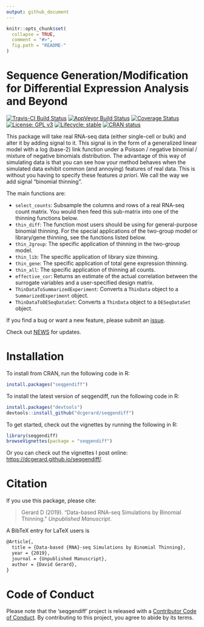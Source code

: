 ```yaml
---
output: github_document
---
```


<!-- README.md is generated from README.Rmd. Please edit that file -->

```r
knitr::opts_chunk$set(
  collapse = TRUE,
  comment = "#>",
  fig.path = "README-"
)
```

# Sequence Generation/Modification for Differential Expression Analysis and Beyond

[![Travis-CI Build Status](https://travis-ci.org/dcgerard/seqgendiff.svg?branch=master)](https://travis-ci.org/dcgerard/seqgendiff)
[![AppVeyor Build Status](https://ci.appveyor.com/api/projects/status/github/dcgerard/seqgendiff?branch=master&svg=true)](https://ci.appveyor.com/project/dcgerard/seqgendiff)
[![Coverage Status](https://img.shields.io/codecov/c/github/dcgerard/seqgendiff/master.svg)](https://codecov.io/github/dcgerard/seqgendiff?branch=master)
[![License: GPL v3](https://img.shields.io/badge/License-GPL%20v3-blue.svg)](http://www.gnu.org/licenses/gpl-3.0)
[![Lifecycle: stable](https://img.shields.io/badge/lifecycle-stable-brightgreen.svg)](https://www.tidyverse.org/lifecycle/#stable)
[![CRAN status](https://www.r-pkg.org/badges/version/seqgendiff)](https://cran.r-project.org/package=seqgendiff)

This package will take real RNA-seq data (either single-cell or bulk) and alter
it by adding signal to it. This signal is in the form of a generalized linear 
model with a log (base-2) link function under a Poisson / negative binomial / 
mixture of negative binomials distribution. The advantage of this way of
simulating data is that you can see how your method behaves when the simulated
data exhibit common (and annoying) features of real data. This is without you
having to specify these features *a priori*. We call the way we add signal
"binomial thinning".

The main functions are:

- `select_counts`: Subsample the columns and rows of a real RNA-seq count 
  matrix. You would then feed this sub-matrix into one of the thinning 
  functions below.
- `thin_diff`: The function most users should be using for general-purpose 
  binomial thinning. For the special applications of the two-group model or 
  library/gene thinning, see the functions listed below.
- `thin_2group`: The specific application of thinning in the two-group model.
- `thin_lib`: The specific application of library size thinning.
- `thin_gene`: The specific application of total gene expression thinning.
- `thin_all`: The specific application of thinning all counts.
- `effective_cor`: Returns an estimate of the actual correlation between 
  the surrogate variables and a user-specified design matrix.
- `ThinDataToSummarizedExperiment`: Converts a `ThinData` object to a 
  `SummarizedExperiment` object.
- `ThinDataToDESeqDataSet`: Converts a `ThinData` object to a `DESeqDataSet`
  object.

If you find a bug or want a new feature, please submit an 
[issue](http://github.com/dcgerard/seqgendiff/issues).

Check out [NEWS](NEWS.md) for updates.

# Installation
To install from CRAN, run the following code in R:
```r
install.packages("seqgendiff")
```

To install the latest version of seqgendiff, run the following code in R:
```r
install.packages("devtools")
devtools::install_github("dcgerard/seqgendiff")
```

To get started, check out the vignettes by running the following in R:
```r
library(seqgendiff)
browseVignettes(package = "seqgendiff")
```
Or you can check out the vignettes I post online: <https://dcgerard.github.io/seqgendiff/>.

# Citation

If you use this package, please cite:

> Gerard D (2019). "Data-based RNA-seq Simulations by Binomial Thinning." _Unpublished Manuscript_.

A BibTeX entry for LaTeX users is
```tex
@Article{,
  title = {Data-based {RNA}-seq Simulations by Binomial Thinning},
  year = {2019},
  journal = {Unpublished Manuscript},
  author = {David Gerard},
}
```

# Code of Conduct

Please note that the 'seqgendiff' project is released with a 
[Contributor Code of Conduct](CODE_OF_CONDUCT.md). By contributing to this
project, you agree to abide by its terms.


